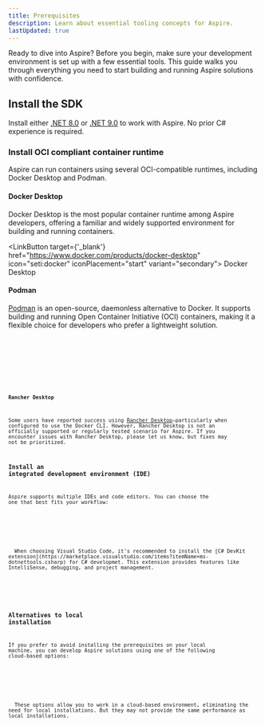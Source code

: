 ```yaml
---
title: Prerequisites
description: Learn about essential tooling concepts for Aspire.
lastUpdated: true
---
```



Ready to dive into Aspire? Before you begin, make sure your development environment is set up with a few essential tools. This guide walks you through everything you need to start building and running Aspire solutions with confidence.

## Install the SDK

Install either [.NET 8.0](https://dotnet.microsoft.com/download/dotnet/8.0) or [.NET 9.0](https://dotnet.microsoft.com/download/dotnet/9.0) to work with Aspire. No prior C# experience is required.

### Install OCI compliant container runtime

Aspire can run containers using several OCI-compatible runtimes, including Docker Desktop and Podman.

#### Docker Desktop

Docker Desktop is the most popular container runtime among Aspire developers, offering a familiar and widely supported environment for building and running containers.

<LinkButton target={'_blank'} href="https://www.docker.com/products/docker-desktop" icon="seti:docker" iconPlacement="start" variant="secondary">
  Docker Desktop
</LinkButton>

#### Podman

[Podman](https://podman.io/) is an open-source, daemonless alternative to Docker. It supports building and running Open Container Initiative (OCI) containers, making it a flexible choice for developers who prefer a lightweight solution.

<Tabs>
  <TabItem label="Linux" icon="linux">
	  <Code title='Set the ASPIRE_CONTAINER_RUNTIME env var to podman'
          code={`export ASPIRE_CONTAINER_RUNTIME=podman`} lang="bash" />
  </TabItem>

  <TabItem label="Windows" icon="seti:windows">
	  <Code title='Set the ASPIRE_CONTAINER_RUNTIME env var to podman'
          code={`[System.Environment]::SetEnvironmentVariable("ASPIRE_CONTAINER_RUNTIME", "podman", "User")`} lang="powershell" />  
  </TabItem>
</Tabs>

#### Rancher Desktop

Some users have reported success using [Rancher Desktop](https://rancherdesktop.io/)—particularly when configured to use the Docker CLI. However, Rancher Desktop is not an officially supported or regularly tested scenario for Aspire. If you encounter issues with Rancher Desktop, please let us know, but fixes may not be prioritized.

### Install an integrated development environment (IDE)

Aspire supports multiple IDEs and code editors. You can choose the one that best fits your workflow:

<CardGrid>
  <IconLinkCard
    target={'_blank'}
    title="Visual Studio Code"
    href="https://code.visualstudio.com/"
    description="Visual Studio Code is a lightweight code editor with support for C# development through extensions. It's ideal for cross-platform development and quick edits."
    icon="vscode" />
  <IconLinkCard
    target={'_blank'}
    title="JetBrains Rider" 
    href="https://blog.jetbrains.com/dotnet/2024/02/19/jetbrains-rider-and-the-net-aspire-plugin"
    description="JetBrains Rider is a cross-platform C# IDE that provides advanced code analysis, refactoring, and debugging capabilities."
    icon="jetbrains" />
</CardGrid>

<IconAside type='tip' icon='vscode' title='Visual Studio Code Tip'>
  When choosing Visual Studio Code, it's recommended to install the [C# DevKit extension](https://marketplace.visualstudio.com/items?itemName=ms-dotnettools.csharp) for C# developmet. This extension provides features like IntelliSense, debugging, and project management.
</IconAside>

<CardGrid>
  <IconLinkCard
    target={'_blank'}
    title="Visual Studio"
    href="https://visualstudio.microsoft.com/vs/"
    description="Visual Studio is a powerful IDE for C# development. 
    It provides a rich set of features, including debugging, IntelliSense, and integrated Git support." />
</CardGrid>

### Alternatives to local installation

If you prefer to avoid installing the prerequisites on your local machine, you can develop Aspire solutions using one of the following cloud-based options:

<CardGrid>
  <IconLinkCard
    title="GitHub Codespaces"
    icon="github"
    target={'_blank'}
    href="../get-started/github-codespaces.md" />
  <IconLinkCard
    title="Dev Containers"
    target={'_blank'}
    href="../get-started/dev-containers.md" />
</CardGrid>


<Aside type='note'>
  These options allow you to work in a cloud-based environment, eliminating the need for local installations. But they may not provide the same performance as local installations.
</Aside>


